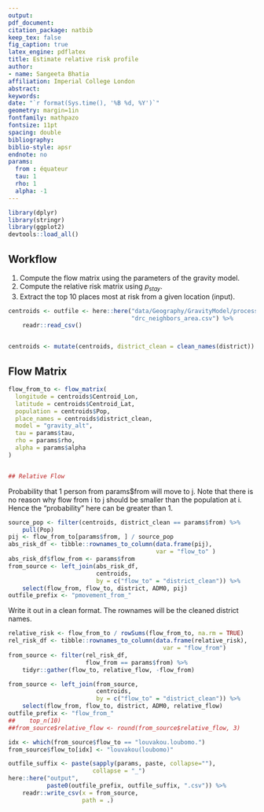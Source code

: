 ```yaml
---
output: 
pdf_document:
citation_package: natbib
keep_tex: false
fig_caption: true
latex_engine: pdflatex
title: Estimate relative risk profile
author:
- name: Sangeeta Bhatia
affiliation: Imperial College London
abstract: 
keywords: 
date: "`r format(Sys.time(), '%B %d, %Y')`"
geometry: margin=1in
fontfamily: mathpazo
fontsize: 11pt
spacing: double
bibliography: 
biblio-style: apsr
endnote: no
params:
  from : équateur
  tau: 1
  rho: 1
  alpha: -1
---
```


```r
library(dplyr)
library(stringr)
library(ggplot2)
devtools::load_all()
```

## Workflow

1. Compute the flow matrix using the parameters of the gravity model.
2. Compute the relative risk matrix using $p_{stay}$.
3. Extract the top 10 places most at risk from a given location
   (input).

```r
centroids <- outfile <- here::here("data/Geography/GravityModel/processed",
                                   "drc_neighbors_area.csv") %>%
    readr::read_csv()


centroids <- mutate(centroids, district_clean = clean_names(district))

```


## Flow Matrix 
```r



flow_from_to <- flow_matrix(
  longitude = centroids$Centroid_Lon,
  latitude = centroids$Centroid_Lat,
  population = centroids$Pop,
  place_names = centroids$district_clean,
  model = "gravity_alt",
  tau = params$tau,
  rho = params$rho,
  alpha = params$alpha
)


## Relative Flow

```

Probability that 1 person from params$from will move to j.
Note that there is no reason why flow from i to j should be smaller
than the population at i. Hence the "probability" here can be greater
than 1.

```r

source_pop <- filter(centroids, district_clean == params$from) %>%
    pull(Pop)
pij <- flow_from_to[params$from, ] / source_pop
abs_risk_df <- tibble::rownames_to_column(data.frame(pij),
                                          var = "flow_to" )
abs_risk_df$flow_from <- params$from
from_source <- left_join(abs_risk_df,
                         centroids,
                         by = c("flow_to" = "district_clean")) %>%
    select(flow_from, flow_to, district, ADM0, pij)
outfile_prefix <- "pmovement_from_"


```

Write it out in a clean format. The rownames will be the cleaned
district names.

```r
relative_risk <- flow_from_to / rowSums(flow_from_to, na.rm = TRUE)
rel_risk_df <- tibble::rownames_to_column(data.frame(relative_risk),
                                            var = "flow_from")
from_source <- filter(rel_risk_df,
                      flow_from == params$from) %>%
    tidyr::gather(flow_to, relative_flow, -flow_from) 

from_source <- left_join(from_source,
                         centroids,
                         by = c("flow_to" = "district_clean")) %>%
    select(flow_from, flow_to, district, ADM0, relative_flow)
outfile_prefix <- "flow_from_"
##    top_n(10)
##from_source$relative_flow <- round(from_source$relative_flow, 3)
```

```r
idx <- which(from_source$flow_to == "louvakou.loubomo.")
from_source$flow_to[idx] <- "louvakou(loubomo)"

outfile_suffix <- paste(sapply(params, paste, collapse=""),
                        collapse = "_")
here::here("output",
           paste0(outfile_prefix, outfile_suffix, ".csv")) %>%
    readr::write_csv(x = from_source,
                     path = .)
```



